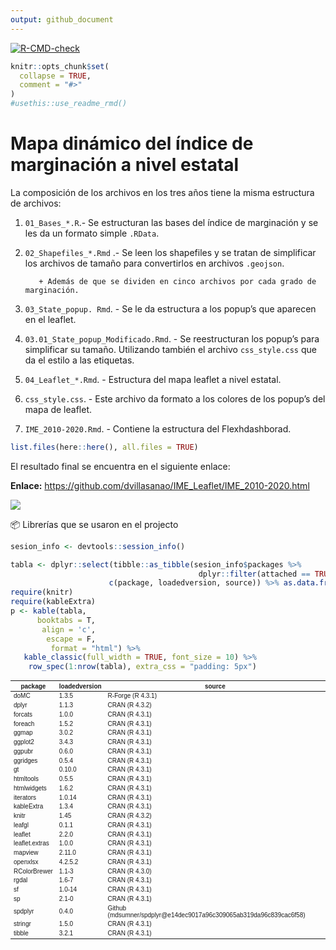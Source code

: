 ```yaml
---
output: github_document
---
```


<!-- README.md is generated from README.Rmd. Please edit that file -->

<!-- badges: start -->

[![R-CMD-check](https://github.com/r-lib/usethis/actions/workflows/R-CMD-check.yaml/badge.svg)](https://github.com/r-lib/usethis/actions/workflows/R-CMD-check.yaml)

<!-- badges: end -->

```r
knitr::opts_chunk$set(
  collapse = TRUE,
  comment = "#>"
)
#usethis::use_readme_rmd()
```

# Mapa dinámico del índice de marginación a nivel estatal

La composición de los archivos en los tres años tiene la misma estructura de archivos:

1.  `01_Bases_*.R`.- Se estructuran las bases del índice de marginación y se les da un formato simple `.RData`.\

2.  `02_Shapefiles_*.Rmd` .- Se leen los shapefiles y se tratan de simplificar los archivos de tamaño para convertirlos en archivos `.geojson`.

    ```         
       + Además de que se dividen en cinco archivos por cada grado de marginación.    
    ```

3.  `03_State_popup. Rmd`. - Se le da estructura a los popup's que aparecen en el leaflet.

4.  `03.01_State_popup_Modificado.Rmd`. - Se reestructuran los popup's para simplificar su tamaño. Utilizando también el archivo `css_style.css` que da el estilo a las etiquetas.

5.  `04_Leaflet_*.Rmd`. - Estructura del mapa leaflet a nivel estatal.

6.  `css_style.css`. - Este archivo da formato a los colores de los popup's del mapa de leaflet.

7.  `IME_2010-2020.Rmd`. - Contiene la estructura del Flexhdashborad.

```r
list.files(here::here(), all.files = TRUE)
```

El resultado final se encuentra en el siguiente enlace:

**Enlace:** <https://github.com/dvillasanao/IME_Leaflet/IME_2010-2020.html>

<html>

<body><a href = "https://github.com/dvillasanao/IME_Leaflet/IME_2010-2020.html" target="_blank"> <img src="https://github.com/dvillasanao/IME_Leaflet/blob/leaflet-branch/logo/img01.png?raw=true"/></a></body>

</html>

📦 Librerías que se usaron en el projecto

```r
sesion_info <- devtools::session_info()
```

```r
tabla <- dplyr::select(tibble::as_tibble(sesion_info$packages %>%
                                          dplyr::filter(attached == TRUE)),
                      c(package, loadedversion, source)) %>% as.data.frame()
require(knitr)
require(kableExtra)
p <- kable(tabla, 
      booktabs = T, 
       align = 'c', 
        escape = F,
         format = "html") %>%
   kable_classic(full_width = TRUE, font_size = 10) %>%
    row_spec(1:nrow(tabla), extra_css = "padding: 5px")
```

<table class=\" lightable-classic\" style='font-size: 10px; font-family: \"Arial Narrow\", \"Source Sans Pro\", sans-serif; margin-left: auto; margin-right: auto;'> <thead>  <tr>   <th style=\"text-align:center;\"> package </th>   <th style=\"text-align:center;\"> loadedversion </th>   <th style=\"text-align:center;\"> source </th>  </tr> </thead><tbody>  <tr>   <td style=\"text-align:center;padding: 4px\"> doMC </td>   <td style=\"text-align:center;padding: 4px\"> 1.3.5 </td>   <td style=\"text-align:center;padding: 4px\"> R-Forge (R 4.3.1) </td>  </tr>  <tr>   <td style=\"text-align:center;padding: 4px\"> dplyr </td>   <td style=\"text-align:center;padding: 4px\"> 1.1.3 </td>   <td style=\"text-align:center;padding: 4px\"> CRAN (R 4.3.2) </td>  </tr>  <tr>   <td style=\"text-align:center;padding: 4px\"> forcats </td>   <td style=\"text-align:center;padding: 4px\"> 1.0.0 </td>   <td style=\"text-align:center;padding: 4px\"> CRAN (R 4.3.1) </td>  </tr>  <tr>   <td style=\"text-align:center;padding: 4px\"> foreach </td>   <td style=\"text-align:center;padding: 4px\"> 1.5.2 </td>   <td style=\"text-align:center;padding: 4px\"> CRAN (R 4.3.1) </td>  </tr>  <tr>   <td style=\"text-align:center;padding: 4px\"> ggmap </td>   <td style=\"text-align:center;padding: 4px\"> 3.0.2 </td>   <td style=\"text-align:center;padding: 4px\"> CRAN (R 4.3.1) </td>  </tr>  <tr>   <td style=\"text-align:center;padding: 4px\"> ggplot2 </td>   <td style=\"text-align:center;padding: 4px\"> 3.4.3 </td>   <td style=\"text-align:center;padding: 4px\"> CRAN (R 4.3.1) </td>  </tr>  <tr>   <td style=\"text-align:center;padding: 4px\"> ggpubr </td>   <td style=\"text-align:center;padding: 4px\"> 0.6.0 </td>   <td style=\"text-align:center;padding: 4px\"> CRAN (R 4.3.1) </td>  </tr>  <tr>   <td style=\"text-align:center;padding: 4px\"> ggridges </td>   <td style=\"text-align:center;padding: 4px\"> 0.5.4 </td>   <td style=\"text-align:center;padding: 4px\"> CRAN (R 4.3.1) </td>  </tr>  <tr>   <td style=\"text-align:center;padding: 4px\"> gt </td>   <td style=\"text-align:center;padding: 4px\"> 0.10.0 </td>   <td style=\"text-align:center;padding: 4px\"> CRAN (R 4.3.1) </td>  </tr>  <tr>   <td style=\"text-align:center;padding: 4px\"> htmltools </td>   <td style=\"text-align:center;padding: 4px\"> 0.5.5 </td>   <td style=\"text-align:center;padding: 4px\"> CRAN (R 4.3.1) </td>  </tr>  <tr>   <td style=\"text-align:center;padding: 4px\"> htmlwidgets </td>   <td style=\"text-align:center;padding: 4px\"> 1.6.2 </td>   <td style=\"text-align:center;padding: 4px\"> CRAN (R 4.3.1) </td>  </tr>  <tr>   <td style=\"text-align:center;padding: 4px\"> iterators </td>   <td style=\"text-align:center;padding: 4px\"> 1.0.14 </td>   <td style=\"text-align:center;padding: 4px\"> CRAN (R 4.3.1) </td>  </tr>  <tr>   <td style=\"text-align:center;padding: 4px\"> kableExtra </td>   <td style=\"text-align:center;padding: 4px\"> 1.3.4 </td>   <td style=\"text-align:center;padding: 4px\"> CRAN (R 4.3.1) </td>  </tr>  <tr>   <td style=\"text-align:center;padding: 4px\"> knitr </td>   <td style=\"text-align:center;padding: 4px\"> 1.45 </td>   <td style=\"text-align:center;padding: 4px\"> CRAN (R 4.3.2) </td>  </tr>  <tr>   <td style=\"text-align:center;padding: 4px\"> leafgl </td>   <td style=\"text-align:center;padding: 4px\"> 0.1.1 </td>   <td style=\"text-align:center;padding: 4px\"> CRAN (R 4.3.1) </td>  </tr>  <tr>   <td style=\"text-align:center;padding: 4px\"> leaflet </td>   <td style=\"text-align:center;padding: 4px\"> 2.2.0 </td>   <td style=\"text-align:center;padding: 4px\"> CRAN (R 4.3.1) </td>  </tr>  <tr>   <td style=\"text-align:center;padding: 4px\"> leaflet.extras </td>   <td style=\"text-align:center;padding: 4px\"> 1.0.0 </td>   <td style=\"text-align:center;padding: 4px\"> CRAN (R 4.3.1) </td>  </tr>  <tr>   <td style=\"text-align:center;padding: 4px\"> mapview </td>   <td style=\"text-align:center;padding: 4px\"> 2.11.0 </td>   <td style=\"text-align:center;padding: 4px\"> CRAN (R 4.3.1) </td>  </tr>  <tr>   <td style=\"text-align:center;padding: 4px\"> openxlsx </td>   <td style=\"text-align:center;padding: 4px\"> 4.2.5.2 </td>   <td style=\"text-align:center;padding: 4px\"> CRAN (R 4.3.1) </td>  </tr>  <tr>   <td style=\"text-align:center;padding: 4px\"> RColorBrewer </td>   <td style=\"text-align:center;padding: 4px\"> 1.1-3 </td>   <td style=\"text-align:center;padding: 4px\"> CRAN (R 4.3.0) </td>  </tr>  <tr>   <td style=\"text-align:center;padding: 4px\"> rgdal </td>   <td style=\"text-align:center;padding: 4px\"> 1.6-7 </td>   <td style=\"text-align:center;padding: 4px\"> CRAN (R 4.3.1) </td>  </tr>  <tr>   <td style=\"text-align:center;padding: 4px\"> sf </td>   <td style=\"text-align:center;padding: 4px\"> 1.0-14 </td>   <td style=\"text-align:center;padding: 4px\"> CRAN (R 4.3.1) </td>  </tr>  <tr>   <td style=\"text-align:center;padding: 4px\"> sp </td>   <td style=\"text-align:center;padding: 4px\"> 2.1-0 </td>   <td style=\"text-align:center;padding: 4px\"> CRAN (R 4.3.1) </td>  </tr>  <tr>   <td style=\"text-align:center;padding: 4px\"> spdplyr </td>   <td style=\"text-align:center;padding: 4px\"> 0.4.0 </td>   <td style=\"text-align:center;padding: 4px\"> Github (mdsumner/spdplyr@e14dec9017a96c309065ab319da96c839cac6f58) </td>  </tr>  <tr>   <td style=\"text-align:center;padding: 4px\"> stringr </td>   <td style=\"text-align:center;padding: 4px\"> 1.5.0 </td>   <td style=\"text-align:center;padding: 4px\"> CRAN (R 4.3.1) </td>  </tr>  <tr>   <td style=\"text-align:center;padding: 4px\"> tibble </td>   <td style=\"text-align:center;padding: 4px\"> 3.2.1 </td>   <td style=\"text-align:center;padding: 4px\"> CRAN (R 4.3.1) </td>  </tr></tbody></table>